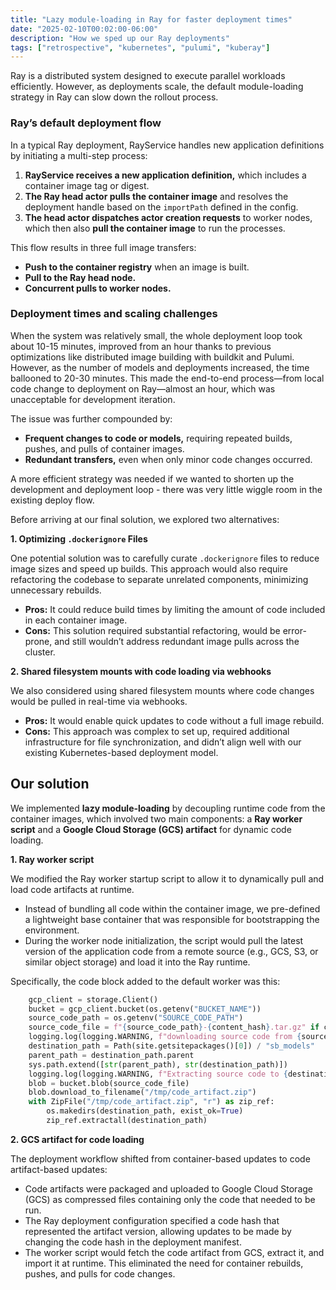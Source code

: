 ```yaml
---
title: "Lazy module-loading in Ray for faster deployment times"
date: "2025-02-10T00:02:00-06:00"
description: "How we sped up our Ray deployments"
tags: ["retrospective", "kubernetes", "pulumi", "kuberay"]
---
```


Ray is a distributed system designed to execute parallel workloads efficiently. However, as deployments scale, the default module-loading strategy in Ray can slow down the rollout process. 

### Ray’s default deployment flow

In a typical Ray deployment, RayService handles new application definitions by initiating a multi-step process:

1. **RayService receives a new application definition,** which includes a container image tag or digest.
2. **The Ray head actor pulls the container image** and resolves the deployment handle based on the `importPath` defined in the config.
3. **The head actor dispatches actor creation requests** to worker nodes, which then also **pull the container image** to run the processes.

This flow results in three full image transfers:

- **Push to the container registry** when an image is built.
- **Pull to the Ray head node.**
- **Concurrent pulls to worker nodes.**

### Deployment times and scaling challenges

When the system was relatively small, the whole deployment loop took about 10-15 minutes, improved from an hour thanks to previous optimizations like distributed image building with buildkit and Pulumi. However, as the number of models and deployments increased, the time ballooned to 20-30 minutes. This made the end-to-end process—from local code change to deployment on Ray—almost an hour, which was unacceptable for development iteration.

The issue was further compounded by:

- **Frequent changes to code or models,** requiring repeated builds, pushes, and pulls of container images.
- **Redundant transfers,** even when only minor code changes occurred.

A more efficient strategy was needed if we wanted to shorten up the development and deployment loop - there was very little wiggle room in the existing deploy flow.

Before arriving at our final solution, we explored two alternatives:

**1. Optimizing `.dockerignore` Files**

One potential solution was to carefully curate `.dockerignore` files to reduce image sizes and speed up builds. This approach would also require refactoring the codebase to separate unrelated components, minimizing unnecessary rebuilds.

- **Pros:** It could reduce build times by limiting the amount of code included in each container image.
- **Cons:** This solution required substantial refactoring, would be error-prone, and still wouldn’t address redundant image pulls across the cluster.

**2. Shared filesystem mounts with code loading via webhooks**

We also considered using shared filesystem mounts where code changes would be pulled in real-time via webhooks.

- **Pros:** It would enable quick updates to code without a full image rebuild.
- **Cons:** This approach was complex to set up, required additional infrastructure for file synchronization, and didn’t align well with our existing Kubernetes-based deployment model.

## Our solution

We implemented **lazy module-loading** by decoupling runtime code from the container images, which involved two main components: a **Ray worker script** and a **Google Cloud Storage (GCS) artifact** for dynamic code loading.

**1. Ray worker script**

We modified the Ray worker startup script to allow it to dynamically pull and load code artifacts at runtime.

- Instead of bundling all code within the container image, we pre-defined a lightweight base container that was responsible for bootstrapping the environment.
- During the worker node initialization, the script would pull the latest version of the application code from a remote source (e.g., GCS, S3, or similar object storage) and load it into the Ray runtime.

Specifically, the code block added to the default worker was this:

```python
    gcp_client = storage.Client()
    bucket = gcp_client.bucket(os.getenv("BUCKET_NAME"))
    source_code_path = os.getenv("SOURCE_CODE_PATH")
    source_code_file = f"{source_code_path}-{content_hash}.tar.gz" if content_hash else source_code_path
    logging.log(logging.WARNING, f"downloading source code from {source_code_file}")
    destination_path = Path(site.getsitepackages()[0]) / "sb_models"
    parent_path = destination_path.parent
    sys.path.extend([str(parent_path), str(destination_path)])
    logging.log(logging.WARNING, f"Extracting source code to {destination_path}")
    blob = bucket.blob(source_code_file)
    blob.download_to_filename("/tmp/code_artifact.zip")
    with ZipFile("/tmp/code_artifact.zip", "r") as zip_ref:
        os.makedirs(destination_path, exist_ok=True)
        zip_ref.extractall(destination_path)

```

**2. GCS artifact for code loading**

The deployment workflow shifted from container-based updates to code artifact-based updates:

- Code artifacts were packaged and uploaded to Google Cloud Storage (GCS) as compressed files containing only the code that needed to be run.
- The Ray deployment configuration specified a code hash that represented the artifact version, allowing updates to be made by changing the code hash in the deployment manifest.
- The worker script would fetch the code artifact from GCS, extract it, and import it at runtime. This eliminated the need for container rebuilds, pushes, and pulls for code changes.